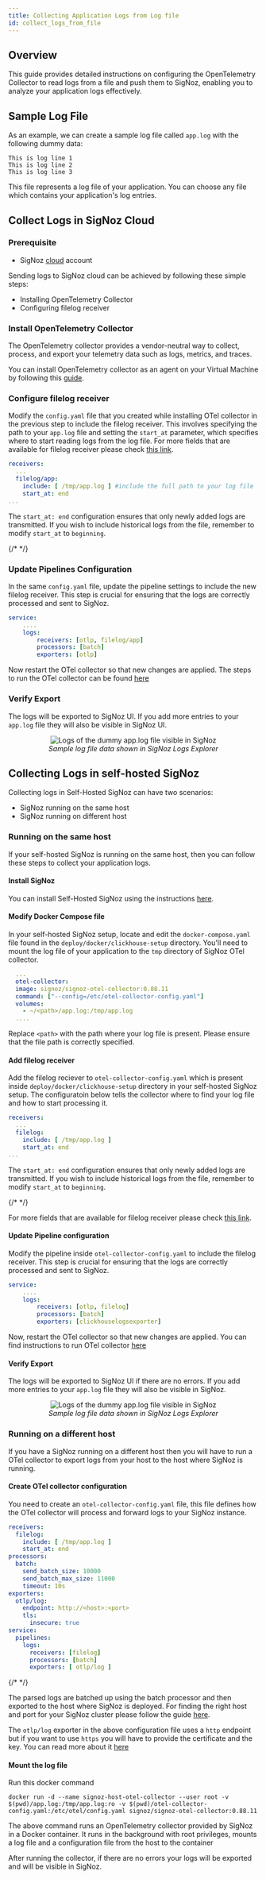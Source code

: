 ```yaml
---
title: Collecting Application Logs from Log file
id: collect_logs_from_file
---
```

## Overview

This guide provides detailed instructions on configuring the OpenTelemetry Collector to read logs from a file and push them to SigNoz, enabling you to analyze your application logs effectively.

## Sample Log File
As an example, we can create a sample log file called `app.log` with the following dummy data: 
  ```
  This is log line 1
  This is log line 2
  This is log line 3
  ```
This file represents a log file of your application. You can choose any file which contains your application's log entries.

## Collect Logs in SigNoz Cloud

### Prerequisite

- SigNoz [cloud](https://signoz.io/teams/) account

Sending logs to SigNoz cloud can be achieved by following these simple steps:
- Installing OpenTelemetry Collector
- Configuring filelog receiver

### Install OpenTelemetry Collector 

The OpenTelemetry collector provides a vendor-neutral way to collect, process, and export your telemetry data such as logs, metrics, and traces.

You can install OpenTelemetry collector as an agent on your Virtual Machine by following this [guide](https://signoz.io/docs/tutorial/opentelemetry-binary-usage-in-virtual-machine/). 
  

### Configure filelog receiver

Modify the `config.yaml` file that you created while installing OTel collector in the previous step to include the filelog receiver. This involves specifying the path to your `app.log` file and setting the `start_at` parameter, which specifies where to start reading logs from the log file. For more fields that are available for filelog receiver please check [this link](https://github.com/open-telemetry/opentelemetry-collector-contrib/tree/main/receiver/filelogreceiver).

```yaml 
receivers:
  ...
  filelog/app:
    include: [ /tmp/app.log ] #include the full path to your log file
    start_at: end
...
```

<Admonition>

The `start_at: end` configuration ensures that only newly added logs are transmitted. If you wish to include historical logs from the file, remember to modify `start_at` to `beginning`.

</Admonition>

{/* <!--- 
For parsing logs of different formats you will have to use operators, you can read more about operators [here](https://signoz.io/docs/userguide/logs/#operators-for-parsing-and-manipulating-logs).
---> */}

### Update Pipelines Configuration

In the same `config.yaml` file, update the pipeline settings to include the new filelog receiver. This step is crucial for ensuring that the logs are correctly processed and sent to SigNoz.

```yaml {4}
service:
    ....
    logs:
        receivers: [otlp, filelog/app]
        processors: [batch]
        exporters: [otlp]
```

Now restart the OTel collector so that new changes are applied. The steps to run the OTel collector can be found [here](https://signoz.io/docs/tutorial/opentelemetry-binary-usage-in-virtual-machine/)

### Verify Export

The logs will be exported to SigNoz UI. If you add more entries to your `app.log` file they will also be visible in SigNoz UI.

<figure data-zoomable align='center'>
    <img src="/img/docs/application-logs-output.webp" alt="Logs of the dummy app.log file visible in SigNoz"/>
    <figcaption><i>Sample log file data shown in SigNoz Logs Explorer</i></figcaption>
</figure>

## Collecting Logs in self-hosted SigNoz

Collecting logs in Self-Hosted SigNoz can have two scenarios:
- SigNoz running on the same host
- SigNoz running on different host

### Running on the same host

If your self-hosted SigNoz is running on the same host, then you can follow these steps to collect your application logs.

#### Install SigNoz

You can install Self-Hosted SigNoz using the instructions [here](https://signoz.io/docs/install/docker/).


#### Modify Docker Compose file

In your self-hosted SigNoz setup, locate and edit the `docker-compose.yaml` file found in the `deploy/docker/clickhouse-setup` directory. You'll need to mount the log file of your application to the `tmp` directory of SigNoz OTel collector. 
  ```yaml {6}
    ...
    otel-collector:
    image: signoz/signoz-otel-collector:0.88.11
    command: ["--config=/etc/otel-collector-config.yaml"]
    volumes:
      - ~/<path>/app.log:/tmp/app.log
    ....
  ```

Replace `<path>` with the path where your log file is present. Please ensure that the file path is correctly specified.
  
#### Add filelog receiver

Add the filelog reciever to `otel-collector-config.yaml` which is present inside `deploy/docker/clickhouse-setup` directory in your self-hosted SigNoz setup. The configuratoin below tells the collector where to find your log file and how to start processing it.

  ```yaml {3-15}
  receivers:
    ...
    filelog:
      include: [ /tmp/app.log ]
      start_at: end
  ...
  ```

<Admonition>

The `start_at: end` configuration ensures that only newly added logs are transmitted. If you wish to include historical logs from the file, remember to modify `start_at` to `beginning`.

</Admonition>

{/* <!---
For parsing logs of different formats you will have to use operators, you can read more about operators [here](./logs.md#operators-for-parsing-and-manipulating-logs)
---> */}

For more fields that are available for filelog receiver please check [this link](https://github.com/open-telemetry/opentelemetry-collector-contrib/tree/main/receiver/filelogreceiver).

#### Update Pipeline configuration

Modify the pipeline inside `otel-collector-config.yaml` to include the filelog receiver. This step is crucial for ensuring that the logs are correctly processed and sent to SigNoz.

  ```yaml {4}
  service:
      ....
      logs:
          receivers: [otlp, filelog]
          processors: [batch]
          exporters: [clickhouselogsexporter]
  ```

Now, restart the OTel collector so that new changes are applied. You can find instructions to run OTel collector [here](https://signoz.io/docs/install/docker/)

#### Verify Export

The logs will be exported to SigNoz UI if there are no errors. If you add more entries to your `app.log` file they will also be visible in SigNoz.

<figure data-zoomable align='center'>
    <img src="/img/docs/application-logs-output.webp" alt="Logs of the dummy app.log file visible in SigNoz"/>
    <figcaption><i>Sample log file data shown in SigNoz Logs Explorer</i></figcaption>
</figure>



### Running on a different host

If you have a SigNoz running on a different host then you will have to run a OTel collector to export logs from your host to the host where SigNoz is running.

#### Create OTel collector configuration

You need to create an `otel-collector-config.yaml` file, this file defines how the OTel collector will process and forward logs to your SigNoz instance.

  ```yaml
  receivers:
    filelog:
      include: [ /tmp/app.log ]
      start_at: end
  processors:
    batch:
      send_batch_size: 10000
      send_batch_max_size: 11000
      timeout: 10s
  exporters:
    otlp/log:
      endpoint: http://<host>:<port>
      tls:
        insecure: true
  service:
    pipelines:
      logs:
        receivers: [filelog]
        processors: [batch]
        exporters: [ otlp/log ]
  ```
   
{/* <!--- For parsing logs of different formats you will have to use operators, you can read more about operators [here](./logs.md#operators-for-parsing-and-manipulating-logs) ---> */}
  

The parsed logs are batched up using the batch processor and then exported to the host where SigNoz is deployed. For finding the right host and port for your SigNoz cluster please follow the guide [here](../install/troubleshooting.md#signoz-otel-collector-address-grid).  

<Admonition>

The `otlp/log` exporter in the above configuration file uses a `http` endpoint but if you want to use `https` you will have to provide the certificate and the key. You can read more about it [here](https://github.com/open-telemetry/opentelemetry-collector/blob/main/exporter/otlpexporter/README.md)

</Admonition>

#### Mount the log file

Run this docker command

```
docker run -d --name signoz-host-otel-collector --user root -v $(pwd)/app.log:/tmp/app.log:ro -v $(pwd)/otel-collector-config.yaml:/etc/otel/config.yaml signoz/signoz-otel-collector:0.88.11
```
The above command runs an OpenTelemetry collector provided by SigNoz in a Docker container. It runs in the background with root privileges, mounts a log file and a configuration file from the host to the container

After running the collector, if there are no errors your logs will be exported and will be visible in SigNoz.